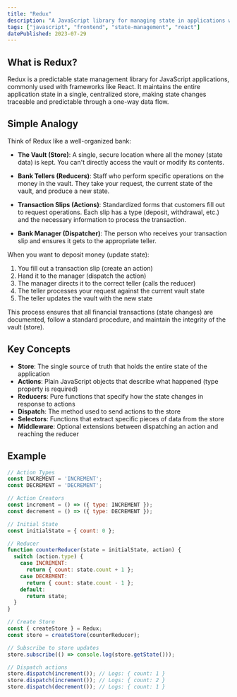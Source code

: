```yaml
---
title: "Redux"
description: "A JavaScript library for managing state in applications with predictable data flow and centralized state."
tags: ["javascript", "frontend", "state-management", "react"]
datePublished: 2023-07-29
---
```


## What is Redux?

Redux is a predictable state management library for JavaScript applications, commonly used with frameworks like React. It maintains the entire application state in a single, centralized store, making state changes traceable and predictable through a one-way data flow.

## Simple Analogy

Think of Redux like a well-organized bank:

- **The Vault (Store)**: A single, secure location where all the money (state data) is kept. You can't directly access the vault or modify its contents.

- **Bank Tellers (Reducers)**: Staff who perform specific operations on the money in the vault. They take your request, the current state of the vault, and produce a new state.

- **Transaction Slips (Actions)**: Standardized forms that customers fill out to request operations. Each slip has a type (deposit, withdrawal, etc.) and the necessary information to process the transaction.

- **Bank Manager (Dispatcher)**: The person who receives your transaction slip and ensures it gets to the appropriate teller.

When you want to deposit money (update state):
1. You fill out a transaction slip (create an action)
2. Hand it to the manager (dispatch the action)
3. The manager directs it to the correct teller (calls the reducer)
4. The teller processes your request against the current vault state
5. The teller updates the vault with the new state

This process ensures that all financial transactions (state changes) are documented, follow a standard procedure, and maintain the integrity of the vault (store).

## Key Concepts

- **Store**: The single source of truth that holds the entire state of the application
- **Actions**: Plain JavaScript objects that describe what happened (type property is required)
- **Reducers**: Pure functions that specify how the state changes in response to actions
- **Dispatch**: The method used to send actions to the store
- **Selectors**: Functions that extract specific pieces of data from the store
- **Middleware**: Optional extensions between dispatching an action and reaching the reducer

## Example

```javascript
// Action Types
const INCREMENT = 'INCREMENT';
const DECREMENT = 'DECREMENT';

// Action Creators
const increment = () => ({ type: INCREMENT });
const decrement = () => ({ type: DECREMENT });

// Initial State
const initialState = { count: 0 };

// Reducer
function counterReducer(state = initialState, action) {
  switch (action.type) {
    case INCREMENT:
      return { count: state.count + 1 };
    case DECREMENT:
      return { count: state.count - 1 };
    default:
      return state;
  }
}

// Create Store
const { createStore } = Redux;
const store = createStore(counterReducer);

// Subscribe to store updates
store.subscribe(() => console.log(store.getState()));

// Dispatch actions
store.dispatch(increment()); // Logs: { count: 1 }
store.dispatch(increment()); // Logs: { count: 2 }
store.dispatch(decrement()); // Logs: { count: 1 }
``` 